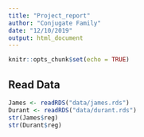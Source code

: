 ```yaml
---
title: "Project_report"
author: "Conjugate Family"
date: "12/10/2019"
output: html_document
---
```


```r
knitr::opts_chunk$set(echo = TRUE)
```

## Read Data

```r
James <- readRDS("data/james.rds")
Durant <- readRDS("data/durant.rds")
str(James$reg)
str(Durant$reg)
```

